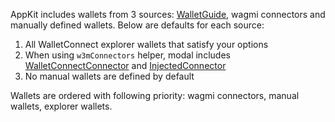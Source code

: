 AppKit includes wallets from 3 sources: [WalletGuide](https://walletguide.walletconnect.network/), wagmi connectors and manually defined wallets.
Below are defaults for each source:

1. All WalletConnect explorer wallets that satisfy your options
2. When using `w3mConnectors` helper, modal includes [WalletConnectConnector](https://wagmi.sh/react/connectors/walletConnect) and [InjectedConnector](https://wagmi.sh/react/connectors/injected)
3. No manual wallets are defined by default

Wallets are ordered with following priority: wagmi connectors, manual wallets, explorer wallets.
